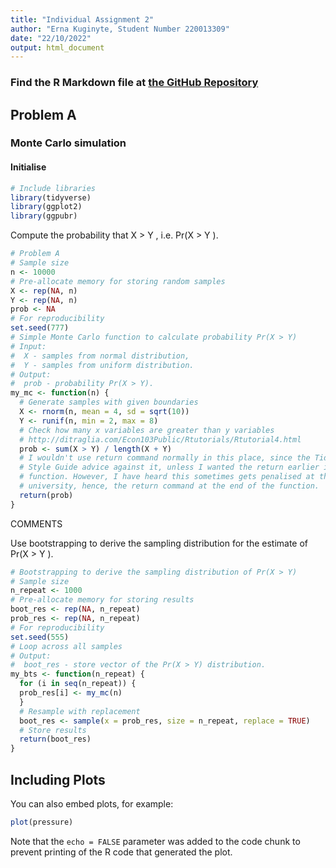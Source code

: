 ```yaml
---
title: "Individual Assignment 2"
author: "Erna Kuginyte, Student Number 220013309"
date: "22/10/2022"
output: html_document
---
```


### Find the R Markdown file at [the GitHub Repository](https://github.com/ekuginyte/MT5763_2_220013309.git)

## Problem A
### Monte Carlo simulation
#### Initialise

```r
# Include libraries
library(tidyverse)
library(ggplot2)
library(ggpubr)
```

Compute the probability that X > Y , i.e. Pr(X > Y ).

```r
# Problem A
# Sample size
n <- 10000
# Pre-allocate memory for storing random samples
X <- rep(NA, n)
Y <- rep(NA, n)
prob <- NA
# For reproducibility
set.seed(777)
# Simple Monte Carlo function to calculate probability Pr(X > Y)
# Input:
#  X - samples from normal distribution,
#  Y - samples from uniform distribution.
# Output:
#  prob - probability Pr(X > Y).
my_mc <- function(n) {
  # Generate samples with given boundaries
  X <- rnorm(n, mean = 4, sd = sqrt(10))
  Y <- runif(n, min = 2, max = 8)
  # Check how many x variables are greater than y variables
  # http://ditraglia.com/Econ103Public/Rtutorials/Rtutorial4.html
  prob <- sum(X > Y) / length(X + Y)
  # I wouldn't use return command normally in this place, since the Tidyverse
  # Style Guide advice against it, unless I wanted the return earlier in the 
  # function. However, I have heard this sometimes gets penalised at the 
  # university, hence, the return command at the end of the function.
  return(prob)
}
```

COMMENTS

Use bootstrapping to derive the sampling distribution for the estimate of Pr(X > Y ).

```r
# Bootstrapping to derive the sampling distribution of Pr(X > Y)
# Sample size
n_repeat <- 1000
# Pre-allocate memory for storing results
boot_res <- rep(NA, n_repeat)
prob_res <- rep(NA, n_repeat)
# For reproducibility
set.seed(555)
# Loop across all samples
# Output:
#  boot_res - store vector of the Pr(X > Y) distribution.
my_bts <- function(n_repeat) {
  for (i in seq(n_repeat)) {
  prob_res[i] <- my_mc(n)
  }
  # Resample with replacement
  boot_res <- sample(x = prob_res, size = n_repeat, replace = TRUE)
  # Store results
  return(boot_res)
}
```







## Including Plots

You can also embed plots, for example:

```r
plot(pressure)
```

Note that the `echo = FALSE` parameter was added to the code chunk to prevent printing of the R code that generated the plot.
